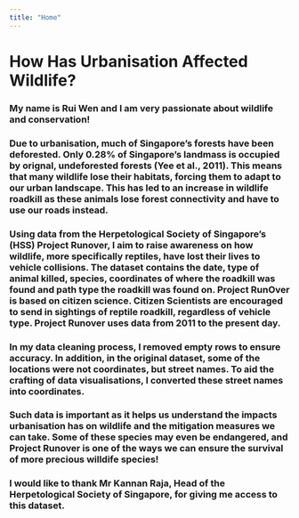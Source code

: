 ```yaml
---
title: "Home"
---
```


# How Has Urbanisation Affected Wildlife?

### My name is Rui Wen and I am very passionate about wildlife and conservation!

### Due to urbanisation, much of Singapore's forests have been deforested. Only 0.28% of Singapore's landmass is occupied by orignal, undeforested forests (Yee et al., 2011). This means that many wildlife lose their habitats, forcing them to adapt to our urban landscape. This has led to an increase in wildlife roadkill as these animals lose forest connectivity and have to use our roads instead.

### Using data from the Herpetological Society of Singapore's (HSS) Project Runover, I aim to raise awareness on how wildlife, more specifically reptiles, have lost their lives to vehicle collisions. The dataset contains the date, type of animal killed, species, coordinates of where the roadkill was found and path type the roadkill was found on. Project RunOver is based on citizen science. Citizen Scientists are encouraged to send in sightings of reptile roadkill, regardless of vehicle type. Project Runover uses data from 2011 to the present day.

### In my data cleaning process, I removed empty rows to ensure accuracy. In addition, in the original dataset, some of the locations were not coordinates, but street names. To aid the crafting of data visualisations, I converted these street names into coordinates.

### Such data is important as it helps us understand the impacts urbanisation has on wildlife and the mitigation measures we can take. Some of these species may even be endangered, and Project Runover is one of the ways we can ensure the survival of more precious willdife species!

### I would like to thank Mr Kannan Raja, Head of the Herpetological Society of Singapore, for giving me access to this dataset.
